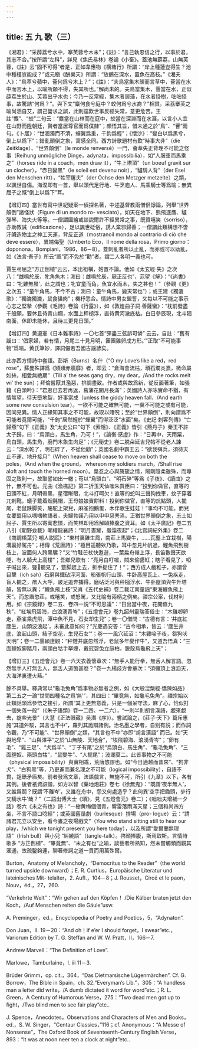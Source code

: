 ```yaml
---
---
---
```

title: 五 九 歌（三）
---




《湘君》：“采薜荔兮水中，搴芙蓉兮木末”；《註》：“言己執忠信之行，以事於君，其志不合。”按所謂“左科”，詳見《焦氏易林》卷論《小畜》。蓋池無薜荔，山無芙蓉，《註》云“固不可得”者是，正如韋應物《横塘行》所謂：“岸上種蓮豈得生？池中種槿豈能成？”或元稹《酬樂天》所謂：“放鶴在深水，置魚在高枝。”《湘夫人》：“鳥萃兮蘋中，罾何爲兮木上？”；《註》：“夫鳥當集木顛而言草中，罾當在水中而言木上，以喻所願不得，失其所也。”解尚未的。夫鳥當集木，罾當在水，正似薜荔生於山、芙蓉出乎水也；今乃一反常經，集木者居藻，在水者掛樹，咄咄怪事，故驚詰“何爲？”。與下文“麋何食兮庭中？蛟何爲兮水裔？”相貫。采荔搴芙之喻尚涵自艾，謂己營求之誤，此則逕歎世事反經失常，意更危苦。王註“麋”、“蛟”二句云：“麋當在山林而在庭中，蛟當在深淵而在水涯，以言小人宜在山野而陞朝廷，賢者當居尊官而爲僕隸”；頗悟其旨，惜未通之於“鳥”、“罾”兩句。《卜居》：“世溷濁而不清，蟬翼爲重，千鈞爲輕”；《懷沙》：“變白以爲黑兮，倒上以爲下”；錯亂顛倒之象，寓感全同。西方詩歌題材有歎“時事大非”（die Zeitklage）、“世界顛倒”（le monde renversé）一門，薈萃失正背理不可能之怪事（Reihung unmögliche Dinge，adynata，impossibilia），如“人服車而馬乘之”（horses ride in a coach，men draw it），“牛上塔頂”（un boeuf gravit sur un clocher），“赤日變黑”（le soleil est devenu noir），“驢騎人背”（der Esel den Menschen ritt），“牲宰屠夫”（der Ochse den Metzger metzelte）之類，以諷世自傷。海涅即有一首，舉以頭代足行地、牛烹庖人、馬乘騎士等爲喻；無異屈子之慨“倒上以爲下”耳。

【增訂四】當世有寫中世紀疑案一偵探名著，中述基督教兩僧侣諍論，列舉“世界顛倒”諸怪狀（Figure di un mondo ro- vesciato），如天在地下、熊飛逐鷹、驢彈琴、海失火等等。一僧謂圖繪或談説爾許不經異常之事，既資嘻笑（sorriso），亦助教誡（edificazione），足以諷世砭俗，誘人棄邪歸善；一僧謂此類構想不啻汙衊造物主之神工天運，背反正道（mostranoil mondo al contrario di ciò che deve essere），異端侮聖（Umberto Eco，Il nome della rosa，Primo giorno：doponona，Bompiani，1986，86－8）。蓋刺亂者所以止亂，而亦或可以助亂，如《法言·吾子》所云“諷”而不免於“勸”者。謂二人各明一義也可。

賈生弔屈之“方正倒植”云云，本出祖構，姑置不論。他如《太玄經·失》之次八：“雌鳴於辰，牝角魚木；測曰：雌鳴於辰，厥正反也”，范望《解》：“《尚書》曰：‘牝雞無晨’，此之謂也；牝宜童而角，魚宜水而木，失之甚也！”（參觀《更》之次五：“童牛角馬，不今不古；測曰：童牛角馬，變天常也”）；或王建《獨漉歌》：“獨漉獨漉，鼠食貓肉”；機杼悉合。情詩中男女盟誓，又每以不可能之事示心志之堅摯（參觀《毛詩》卷論《行露》），如《敦煌曲子詞·善薩蠻》：“枕前發盡千般願，要休且待青山爛，水面上秤槌浮，直待黄河澈底枯。白日參辰現，北斗廻南面，休即未能休，且待三更見日頭。”

【增訂四】黄遵憲《日本雜事詩》一〇七首“彈盡三弦訴可憐” 云云，自註：“舊有謡曰：‘倡家婦，若有情，月尾三十見月明，團團雞卵成方形。’”正取“不可能事物”爲喻。黄氏筆妙，譯詞儼若吾國古謡諺矣。

此亦西方情詩中套語。彭斯（Burns）名什（“O my Love’s like a red，red rose”，蘇曼殊譯爲《熲熲赤牆靡》者，即云：“倉海會流枯，頑石爛炎熹，微命屬如絲，相愛無絶期”（Till a’ the seas gang dry，my dear，/And the rocks melt wi’ the sun）；拜倫嘗厭其濫惡，排調盡致。作者或與故爲新，從反面著筆，如張籍《白頭吟》：“君恩已去若再返，菖蒲花開月長滿”；英國詩人亦咏實命不猶，有情無望，待天墮地裂，好事當成（unless the giddy heaven fall，/And earth some new convulsion tear）。一欲不可能之確無可能，一冀不可能之或有可能，因同見異。情人正緣知其事之不可能，故取以賭呪；至於“世界顛倒”，則向謂爲不可能者竟爾可能，“千鈞”居然輕於“蟬翼”而得泛泛“水面”矣。《史記·刺客列傳》“亡歸燕”句下《正義》及“太史公曰”句下《索隱》、《正義》皆引《燕丹子》秦王不許太子歸，曰：“烏頭白，馬生角，乃可！”，《論衡·感虚》作：“日再中，天雨粟，烏白頭，馬生角，廚門木象生肉足”；《元秘史》卷二脱朵延吉兒帖不從老人諫云：“深水乾了，明石碎了，不從他勸”；英國名劇中霸王云：“欲我弭兵，須待天止不運、地升接月”（When heaven shall cease to move on both the poles，/And when the ground， whereon my soldiers march，/Shall rise aloft and touch the horned moon）。梟忍之心與旖旎之情，陽剛陰柔雖殊，而專固之致則一，故取譬如出一轍；苟以“烏頭白”、“明石碎”等爲《子夜》、《讀曲》之什，無不可也。元曲《漁樵記》第二折玉天仙嗤朱買臣曰：“投到你做官，直等的日頭不紅，月明帶黑，星宿䁪眼，北斗打呵欠！直等的蛇叫三聲狗拽車，蚊子穿着兀剌靴，蟻子戴着烟氈帽，王母娘娘賣餅料！投到你做官，直等的炕點頭，人擺尾，老鼠跌脚笑，駱駝上架兒，麻雀抱鵝蛋，木伴歌生娃娃！”事均不可能，而兒女要盟用以喁喁軟語者，夫婦勃豀乃用以申申惡詈焉。正猶世界顛倒之象，志士如屈子、賈生所以寄寓悲憤，而笑林却用爲解頤捧腹之資耳。如《太平廣記》卷二五八引《朝野僉載》嘲權龍襄詩：“明月晝耀，嚴霜夜起”；《北宫詞紀外集》卷二《商調梧葉兒·嘲人説謊》：“東村裏雞生鳳，南莊上馬變牛，……瓦壟上宜栽樹，陽溝裏好駕舟”；相傳《荒唐詩》：“極目遥聽欸乃歌，耳中忽見片帆過，鯉魚飛到樹枝上，波面何人跨黑騾？”又“竹鞋芒杖快遨遊，一葉扁舟嶺上浮，長笛數聲天欲睡，有人騎犬上高樓”；吾鄉兒歌有：“亮月白叮噹，賊來偷醬缸；瞎子看見了，啞子喊出來，聾𦗭聽見了，蹩脚趕上去，折手捉住了！”；西方成人戲稚子，亦謂曾目擊（ich sah）石磨與鐵砧浮河面、船張帆行山頭、牛卧高屋瓦上、一兔疾走，盲人覩之，瘖人大呼，跛足追奔捕得。磨砧泛河與秤槌浮水、牛卧屋頂與牛升塔顛，皆無以異；“鯉魚飛上枝”又肖《五代史補》卷二載江南童謡“東海鯉魚飛上天”。而忽諧忽莊，或嘻笑，或怒駡，又比喻有兩柄之例矣。禪宗公案，伐材利用。如《宗鏡録》卷二五、卷四一説“不可思議”：“日出當中夜，花開值九秋”，“紅埃飛碧海，白浪湧青岑”；《五燈會元》卷九韶州靈瑞答俗士：“木雞啣卵走，燕雀乘虎飛，潭中魚不見，石女却生兒”；卷一〇僧問：“古德有言：‘井底紅塵生，山頭波浪起’，未審此意如何？”光慶遇安答：“古今相承，皆云：‘塵生井底，浪起山頭，結子空花，生兒石女’”；卷一一風穴延沼：“木雞啼子夜，芻狗吠天明”；卷一二曇穎達觀：“秤錘井底忽然浮，老鼠多年變作牛”，又道吾悟真：“三面貍奴脚踏月，兩頭白牯手拏煙，戴冠碧兔立庭柏，脱殼烏龜飛上天”；

【增訂三】《五燈會元》卷一六天衣義懷章次：“無手人能行拳，無舌人解言語。忽然無手人打無舌人，無舌人道箇甚麽？”卷一九楊歧方會章次：“須彌頂上浪滔天，大海洋裏遭火爇。”

餘不具舉。釋典常以“龜毛兔角”爲事物必無者之例，如《大般湼槃經·憍陳如品》第二五之一論“世間四種名之爲‘無’”，其四曰：“畢竟無，如龜毛兔角”。禪宗始以此類話頭爲參悟之接引，所謂“其上更無意義，只是一個呆守法，麻了心，恰似打一個失落一般”（《朱子語類》卷一二四、一二六），“一則半則胡言漢語，覷來覷去，綻些光景”（大慧《正法眼藏》吴潛《序》）。嘗試論之，《莊子·天下》篇斥惠施“其道舛駁，其言也不中”，羅列其詭辯諸例。治名墨之學者，自别有説；而作詞令觀，乃“不可能”、“世界顛倒”之類，“其言也不中”亦即“胡言漢語” 而已。如“天與地卑”、“山與澤平”之於“山無陵、天地合”，“埃飛碧海、浪湧青岑”；“卵有毛”、“雞三足”、“犬爲羊”、“丁子有尾”之於“烏頭白、馬生角”、“龜毛兔角”、“三面貍奴、兩頭白牯”，“鼠變牛”、“人擺尾”；波瀾莫二。此皆事物之不可能（physical impossibility）與實相乖，荒唐悠謬也。如“今日適越而昔來”、“狗非犬”、“白狗黑”等，乃更進而兼名理之不可能（logical impossibility），自語不貫，鉏鋙矛盾矣。前者發爲文章，法語戲言，無施不可，所引《九章》以下，各有其例。後者衹資詼諧，如方以智《藥地炮莊》卷七《徐無鬼》：“既謂‘夜半無人’，又誰爲鬬？既謂‘不離岑’，又誰在舟中，怨又何處造乎？此何異‘空手把鋤頭，步行又騎水牛’哉？”（二語出傅大士《頌》，見《五燈會元》卷二）；《咄咄夫增補一夕話》卷六《未之有也》詩：“一樹黄梅個個青，響雷落雨滿天星；三個和尚四方坐，不言不語口唸經”；或英國舊諧劇（burlesque）排場（pro- logue）云：“請諸君兀立以安坐，看今晝之夜場戲文”（You who stand sitting still to hear our play，/which we tonight present you here today），以及所謂“愛爾蘭無理語”（Irish bull）與小兒 “糾繞語”（tangle-talk）。啓顔捧腹，斯焉取斯。言情詩歌多 “方正倒植”、“畢竟無”、“未之有也”之喻，談藝者所熟知，然未嘗觸類而觀其滙通，故疏鑿鈎連，聊著修詞之道一貫而用萬殊爾。

Burton，Anatomy of Melancholy，“Democritus to the Reader”（the world turned upside downward）；E. R. Curtius，Europäische Literatur und lateinisches Mit- telalter，2. Aufl.，104－8；J. Rousset，Circé et le paon，Nouv，éd.，27，260.

“Verkehrte Welt”：“Wir gehen auf den Köpfen！ /Die Kälber braten jetzt den Koch，/Auf Menschen reiten die Gäule”usw.

A. Preminger，ed.，Encyclopedia of Poetry and Poetics，5，“Adynaton”.

Don Juan，II. 19－20：“And oh！if e’er I should forget，I swear”etc.，Variorum Edition by T. G. Steffan and W. W. Pratt，II，166－7.

Andrew Marvell：“The Definition of Love”.

Marlowe，Tamburlaine，I. iii 11－3.

Brüder Grimm，op. cit.，364，“Das Dietmarsische Lügenmärchen”. Cf. G. Borrow，The Bible in Spain，ch. 32.“Everyman’s Lib.”，305：“A handless man a letter did write，/A dumb dictated it word for word”etc.；R. L. Green，A Century of Humorous Verse，275：“Two dead men got up to fight，/Two blind men to see fair play”etc..

J. Spence，Anecdotes，Observations and Characters of Men and Books，ed.，S. W. Singer，“Centaur Classics，”116；cf. Anonymous：“A Messe of Nonsense”，The Oxford Book of Seventeenth-Century English Verse，893：“It was at noon neer ten a clock at night”etc..